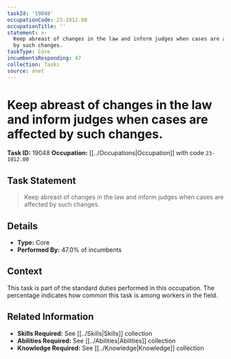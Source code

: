 ```yaml
---
taskId: '19048'
occupationCode: 23-1012.00
occupationTitle: ''
statement: >-
  Keep abreast of changes in the law and inform judges when cases are affected
  by such changes.
taskType: Core
incumbentsResponding: 47
collection: Tasks
source: onet
---
```

# Keep abreast of changes in the law and inform judges when cases are affected by such changes.

**Task ID:** 19048
**Occupation:** [[../Occupations|Occupation]] with code `23-1012.00`

## Task Statement

> Keep abreast of changes in the law and inform judges when cases are affected by such changes.

## Details

- **Type:** Core
- **Performed By:** 47.0% of incumbents

## Context

This task is part of the standard duties performed in this occupation. The percentage indicates how common this task is among workers in the field.

## Related Information

- **Skills Required:** See [[../Skills|Skills]] collection
- **Abilities Required:** See [[../Abilities|Abilities]] collection
- **Knowledge Required:** See [[../Knowledge|Knowledge]] collection
